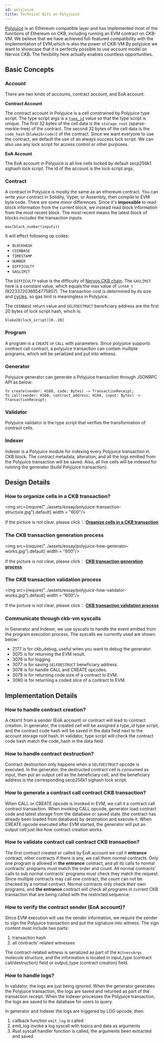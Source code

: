 ```yaml
---
id: polyjuice
title: Technical Bits on Polyjuice
---
```

[Polyjuice](https://github.com/nervosnetwork/polyjuice) is an Ethereum compatible layer and has implemented most of the functions of Ethereum on CKB, including running an EVM contract on CKB-VM. We believe that we have achieved full-featured compatibility with the implementation of EVM,which is also the power of CKB-VM.By polyjuice we want to showcase that it is perfectly possible to use account model on Nervos CKB. The flexibility here actually enables countless opportunities.

## Basic Concepts

### Account 

There are two kinds of accounts, contract account, and EoA account.

**Contract Account**

 The contract account in Polyjuice is a cell constrained by Polyjuice type script. The type script args is a [`type_id`](https://github.com/nervosnetwork/rfcs/blob/master/rfcs/0022-transaction-structure/0022-transaction-structure.md#type-id) value so that the type script is unique. The first 32 bytes of the cell data is the `storage root` (sparse-merkle-tree) of the contract. The second 32 bytes of the cell data is the `code_hash` (`blake2b(code)`) of the contract. Since we want everyone to use the contract, we default the use of an always success lock script. We can also use any lock script for access control or other purposes.

**EoA Account**

The EoA account in Polyjuice is all live cells locked by default secp256k1 sighash lock script. The id of the account is the lock script args.


### Contract

A contract in Polyjuice is mostly the same as an ethereum contract. You can write your contract in Solidity, Vyper, or Assembly, then compile to EVM byte code. There are some minor differences. Since it's **impossible** to read block information from the current block, we instead read block information from the most recent block. The most recent means the latest block of blocks includes the transaction inputs:


```
max(block_number(inputs))
```

It will effect following op codes:

- `BLOCKHASH` 
- `COINBASE` 
- `TIMESTAMP`
- `NUMBER`
- `DIFFICULTY`
- `GASLIMIT`

The `DIFFICULTY` value is the difficulty of [Nervos CKB chain](https://github.com/nervosnetwork/rfcs/blob/master/rfcs/0020-ckb-consensus-protocol/0020-ckb-consensus-protocol.md#dynamic-difficulty-adjustment-mechanism). The `GASLIMIT` here is a constant value, which equals the max value of `int64_t `(9223372036854775807). The transaction cost is determined by its size and [cycles](https://github.com/nervosnetwork/rfcs/blob/master/rfcs/0014-vm-cycle-limits/0014-vm-cycle-limits.md), so gas limit is meaningless in Polyjuice.

 The `COINBASE` return value and `SELFDESTRUCT` beneficiary address are the first 20 bytes of lock script hash, which is:

```
blake2b(lock_script)[0..20]
```

### Program

A program is a `CREATE` or `CALL` with parameters. Since polyjuice supports contract call contract, a polyjuice transaction can contain multiple programs, which will be serialized and put into witness.

### Generator

Polyjuice generator can generate a Polyjuice transaction through JSONRPC API as below:

```
fn create(sender: H160, code: Bytes) -> TransactionReceipt;
fn call(sender: H160, contract_address: H160, input: Bytes) -> TransactionReceipt;
```

### Validator

Polyjuice validator is the type script that verifies the transformation of contract cells.

### Indexer

Indexer is a Polyjuice module for indexing every Polyjuice transaction in CKB block. The contract metadata, alteration, and all the logs emitted from the Polyjuice transaction will be saved. Also, all live cells will be indexed for running the generator (build Polyjuice transaction).

## Design Details

### How to organize cells in a CKB transaction?

<img src={require("../assets/essay/polyjuice-transaction-structure.jpg").default} width = "600"/>

If the picture is not clear, please click：
 **[Organize cells in a CKB transaction](https://github.com/TheWaWaR/polyjuice/blob/docs/docs/assets/polyjuice-transaction-structure.pdf)**

### The CKB transaction generation process

<img src={require("../assets/essay/polyjuice-how-generator-works.jpg").default} width = "600"/>

If the picture is not clear, please click：
**[CKB transaction generation process](https://github.com/TheWaWaR/polyjuice/blob/docs/docs/assets/polyjuice-how-generator-works.pdf)**

### The CKB transaction validation process

<img src={require("../assets/essay/polyjuice-how-validator-works.jpg").default} width = "600"/>

If the picture is not clear, please click：
 **[CKB transaction validation process](https://github.com/TheWaWaR/polyjuice/blob/docs/docs/assets/polyjuice-how-validator-works.pdf)**

### Communicate through ckb-vm syscalls

In Generator and Indexer, we use syscalls to handle the event emitted from the program execution process. The syscalls we currently used are shown below:

- 2177 is for ckb_debug, useful when you want to debug the generator.
- 3075 is for returning the EVM result.
- 3076 is for logging.
- 3077 is for saving `SELFDESTRUCT` beneficiary address.
- 3078 is for handle CALL and CREATE opcodes.
- 3079 is for returning code size of a contract to EVM.
- 3080 is for returning a coded slice of a contract to EVM.

## Implementation Details

### How to handle contract creation?

A `CREATE` from a sender (EoA account) or contract will lead to contract creation. In generator,  the created cell will be assigned a type_id type script, and the contract code hash will be saved in the data field next to the account storage root hash. In validator, type script will check the contract code hash match the code_hash in the data field.

### How to handle contract destruction?

Contract destruction only happens when a `SELFDESTRUCT` opcode is executed. In the generator, the destructed contract cell is consumed as input, then put an output cell as the beneficiary cell, and the beneficiary address is the corresponding secp256k1 sighash lock script.

### How to generate a contract call contract CKB transaction?

When CALL or CREATE opcode is invoked in EVM, we call it a contract call contract transaction. When invoking CALL opcode, generator load contract code and latest storage from the database or saved state (the contract has already been loaded from database) by destination and execute it. When CREATE opcode executed after EVM started, the generator will put an output cell just like how contract creation works.

### How to validate contract call contract CKB transaction?

The first contract created or called by EoA account we call it **entrance** contract, other contracts if there is any, we call them normal contracts. Only one program is allowed in **the entrance** contract, and all its calls to normal contracts' programs must match the order and count. All normal contracts' calls to sub normal contracts' programs must check they match the request. Since multiple contracts may call one contract, the count can not be checked by a normal contract. Normal contracts only check their own programs, and **the entrance** contract will check all programs in current CKB transaction that are being called with the restricted sequence.

### How to verify the contract sender (EoA account)?

Since EVM execution will use the sender information, we require the sender to sign the Polyjuice transaction and put the signature into witness. The sign content must include two parts:

1. transaction hash  
2. all contracts' related witnesses 

The contract-related witness is serialized as part of the `WitnessArgs` molecule structure, and the information is located in input_type (contract call/destruction) field or output_type (contract creation) field.

### How to handle logs?

In validator, the logs are just being ignored. When the generator generates the Polyjuice transaction, the logs are saved and returned as part of the transaction receipt. When the Indexer processes the Polyjuice transaction, the logs are saved to the database for users to query.

 In generator and Indexer the logs are triggered by LOG opcode, then:

1. callback function `emit_log` is called
2. emit_log invoke a log syscall with topics and data as arguments
3. Rust syscall handler function is called, the arguments been extracted and saved
